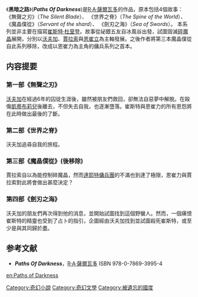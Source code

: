 《'''黑暗之路'''》('''''Paths Of Darkness''''')是[[R·A·薩爾瓦多|R·A·薩爾瓦多]]的作品，原本包括4個故事：
《無聲之刃》（''The Silent Blade ''）、
《世界之脊》（''The Spine of the World ''）、
《魔晶僕從》（''Servant of the shard ''）、
《劍刃之海》（''Sea of Swords ''）。
本系列並非主要在描寫[[崔斯特·杜堊登|崔斯特·杜堊登]]。故事從祕銀五友自冰風谷出發，試圖毀滅[[碎魔晶|碎魔晶]]展開，分別以[[沃夫加|沃夫加]]、[[賈拉索|賈拉索]]與[[恩崔立|恩崔立]]為主軸發展。之後作者將第三本魔晶僕從自此系列移除，改成以恩崔力為主角的傭兵系列之首本。

==内容提要==
===第一部《無聲之刃》===
[[沃夫加|沃夫加]]在經過6年的囚徒生涯後，雖然被朋友們救回，卻無法自惡夢中解脫。在毆傷[[凱蒂布莉兒|凱蒂布莉兒]]後離去，不但失去自我，也逐漸墮落。崔斯特與恩崔力的所有恩怨將在此時做出最後的了斷。

===第二部《世界之脊》===
沃夫加追尋自我的旅程。

===第三部《魔晶僕從》(後移除)===
賈拉索自以為能控制碎魔晶，然而[[達耶特傭兵團|達耶特傭兵團]]的不滿也到達了極限，恩崔力與賈拉索對此將會做出甚麼決定？

===第四部《劍刃之海》===
沃夫加的朋友們再次得到他的消息，並開始試圖找到這個野蠻人。然而，一個痛恨崔斯特的精靈也受到了占卜的指引，企圖經由沃夫加找到並試圖殺死崔斯特，或至少是與其同歸於盡。

== 参考文献 ==

{{Reflist}}

* '''''Paths Of Darkness'''''，[[R·A·薩爾瓦多|R·A·薩爾瓦多]] ISBN 978-0-7869-3995-4</div>

[[Category:奇幻小說|Category:奇幻小說]]
[[Category:奇幻文學|Category:奇幻文學]]
[[Category:被遺忘的國度|Category:被遺忘的國度]]

[[en:Paths_of_Darkness|en:Paths of Darkness]]